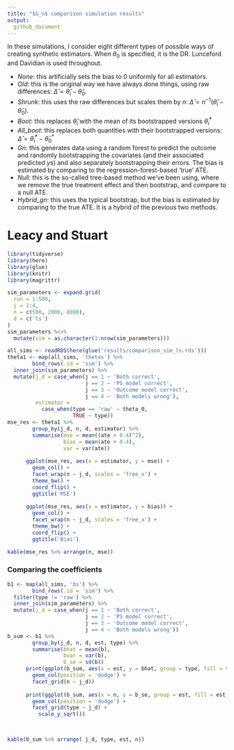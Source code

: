 ```yaml
---
title: "$G_n$ comparison simulation results"
output:
  github_document
---
```


In these simulations, I consider eight different types of possible ways of creating synthetic estimators. When $\theta_0$ is specified, it is the DR. Lunceford and Davidian is used throughout.

- *None*: this artificially sets the bias to 0 uniformly for all estimators.
- *Old*: this is the original way we have always done things, using raw differences: $\hat{\Delta} = \hat{\theta}_i - \hat{\theta}_0$. 
- *Shrunk*: this uses the raw differences but scales them by $n$: $\hat{\Delta} = n^{-1}(\hat{\theta}_i - \hat{\theta}_0)$.
- *Boot*: this replaces $\hat{\theta}_i$ with the mean of its bootstrapped versions $\bar{\theta}^*_i$
- *All_boot*: this replaces both quantities with their bootstrapped versions: $\hat{\Delta} = \bar{\theta}^*_i - \bar{\theta}^*_0$
- *Gn*: this generates data using a random forest to predict the outcome and randomly bootstrapping the covariates (and their associated predicted $y$s) and also separately bootstrapping their errors. The bias is estimated by comparing to the regression-forest-based 'true' ATE.
- *Null*: this is the so-called tree-based method we've been using, where we remove the true treatment effect and then bootstrap, and compare to a null ATE.
- *Hybrid_gn*: this uses the typical bootstrap, but the bias is estimated by comparing to the true ATE. It is a hybrid of the previous two methods.

# Leacy and Stuart

```r
library(tidyverse)
library(here)
library(glue)
library(knitr)
library(magrittr)

sim_parameters <- expand.grid(
  run = 1:500,
  j = 1:4,
  n = c(500, 2000, 8000),
  d = c('ls')
) 
sim_parameters %<>%
  mutate(sim = as.character(1:nrow(sim_parameters)))

all_sims <- readRDS(here(glue('results/comparison_sim_ls.rds')))
theta1 <- map(all_sims, 'thetas') %>%
        bind_rows(.id = 'sim') %>%
  inner_join(sim_parameters) %>%
  mutate(j_d = case_when(j == 1 ~ 'Both correct',
                         j == 2 ~ 'PS model correct',
                         j == 3 ~ 'Outcome model correct',
                         j == 4 ~ 'Both models wrong'),
         estimator = 
           case_when(type == 'raw' ~ theta_0,
                     TRUE ~ type))
mse_res <- theta1 %>%
        group_by(j_d, n, d, estimator) %>%
        summarise(mse = mean((ate + 0.4)^2),
                  bias = mean(ate + 0.4),
                  var = var(ate))
      
      ggplot(mse_res, aes(x = estimator, y = mse)) +
        geom_col() +
        facet_wrap(n ~ j_d, scales = 'free_x') +
        theme_bw() +
        coord_flip() +
        ggtitle('MSE')
      
      ggplot(mse_res, aes(x = estimator, y = bias)) +
        geom_col() +
        facet_wrap(n ~ j_d, scales = 'free_x') +
        theme_bw() +
        coord_flip() +
        ggtitle('Bias')

kable(mse_res %>% arrange(n, mse))

```

### Comparing the coefficients

```r
b1 <- map(all_sims, 'bs') %>%
        bind_rows(.id = 'sim') %>%
  filter(type != 'raw') %>%
  inner_join(sim_parameters) %>%
  mutate(j_d = case_when(j == 1 ~ 'Both correct',
                         j == 2 ~ 'PS model correct',
                         j == 3 ~ 'Outcome model correct',
                         j == 4 ~ 'Both models wrong'))
b_sum <- b1 %>%
        group_by(j_d, n, d, est, type) %>%
        summarise(bhat = mean(b),
                  bvar = var(b),
                  b_se = sd(b))
      print(ggplot(b_sum, aes(x = est, y = bhat, group = type, fill = type)) +
        geom_col(position = 'dodge') +
        facet_grid(n ~ j_d))
      
      print(ggplot(b_sum, aes(x = n, y = b_se, group = est, fill = est)) +
        geom_col(position = 'dodge') +
        facet_grid(type ~ j_d) +
          scale_y_sqrt())
      


kable(b_sum %>% arrange( j_d, type, est, n))
```
